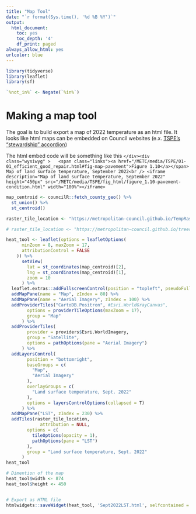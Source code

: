 ```yaml
---
title: "Map Tool"
date: "`r format(Sys.time(), '%d %B %Y')`"
output:
  html_document:
    toc: yes
    toc_depth: '4'
    df_print: paged
always_allow_html: yes
urlcolor: blue
---
```


```r
library(tidyverse)
library(leaflet)
library(sf)

`%not_in%` <- Negate(`%in%`)

```

# Making a map tool

The goal is to build export a map of 2022 temperature as an html file. It looks like html maps can be embedded on Council websites (e.x. [TSPE's "stewardship" accordion](https://metrocouncil.org/Transportation/Performance/System-Measures/Transportation-System-Performance-Evaluation.aspx))

The html embed code will be something like this
`</div><div class="wysiwyg" >
  <span class="links"><a href="/METC/media/TSPE/01-01_efficient_good_repair.html#fig-map-pavement">Figure 1.10</a></span> Map of land surface temperature, September 2022<br />
<iframe description="Map of land surface temperature, September 2022" height="450px" src="/METC/media/TSPE/fig_html/figure_1.10-pavement-condition.html" width="100%"></iframe>
`

```r
map_centroid <- councilR::fetch_county_geo() %>%
  st_union() %>%
  st_centroid()

raster_tile_location <- "https://metropolitan-council.github.io/TempRasterTiles_Sept2022LST/RasterTiles_Sept2022LST/{z}/{x}/{y}"

# raster_tile_location <- "https://metropolitan-council.github.io/treeraster-2021/GrowingShadeTealTrees_2021_toCloud/{z}/{x}/{y}"

heat_tool <- leaflet(options = leafletOptions(
      minZoom = 8, maxZoom = 17,
      attributionControl = FALSE
    )) %>%
      setView(
        lat = st_coordinates(map_centroid)[2],
        lng = st_coordinates(map_centroid)[1],
        zoom = 10
      ) %>%
  leaflet.extras::addFullscreenControl(position = "topleft", pseudoFullscreen = TRUE) %>%
  addMapPane(name = "Map", zIndex = 80) %>%
  addMapPane(name = "Aerial Imagery", zIndex = 100) %>% 
  addProviderTiles("CartoDB.Positron", #Esri.WorldGrayCanvas",
        options = providerTileOptions(maxZoom = 17), 
        group = "Map"
      ) %>%
  addProviderTiles(
        provider = providers$Esri.WorldImagery,
        group = "Satellite",
        options = pathOptions(pane = "Aerial Imagery")
      ) %>%
  addLayersControl(
        position = "bottomright",
        baseGroups = c(
          "Map",
          "Aerial Imagery"
        ),
        overlayGroups = c(
          "Land surface temperature, Sept. 2022"
        ),
        options = layersControlOptions(collapsed = T)
      ) %>%
  addMapPane("LST", zIndex = 230) %>%
  addTiles(raster_tile_location,
             attribution = NULL,
        options = c(
          tileOptions(opacity = 1),
          pathOptions(pane = "LST")
        ),
        group = "Land surface temperature, Sept. 2022"
      )
heat_tool

# Dimention of the map
heat_tool$width <- 874
heat_tool$height <- 450


# Export as HTML file
htmlwidgets::saveWidget(heat_tool, 'Sept2022LST.html', selfcontained = FALSE)

```







